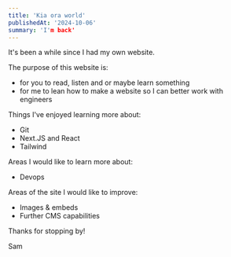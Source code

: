 ```yaml
---
title: 'Kia ora world'
publishedAt: '2024-10-06'
summary: 'I'm back'
---
```


It's been a while since I had my own website.

The purpose of this website is:
- for you to read, listen and or maybe learn something
- for me to lean how to make a website so I can better work with engineers

Things I've enjoyed learning more about:
- Git
- Next.JS and React
- Tailwind

Areas I would like to learn more about:
- Devops

Areas of the site I would like to improve:
- Images & embeds
- Further CMS capabilities

Thanks for stopping by!

Sam